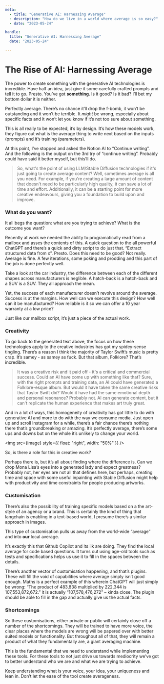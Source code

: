 ```yaml
---
meta:
  - title: "Generative AI: Harnessing Average"
  - description: "How do we live in a world where average is so easy?"
  - date: "2023-05-24"

handle:
  title: "Generative AI: Harnessing Average"
  date: "2023-05-24"

---
```



# The Rise of AI: Harnessing Average

The power to create something with the generative AI technologies is incredible. Have half an idea, just give it some carefully crafted prompts and tell it to go. Presto. You’ve got **something**. Is it good? Is it bad? I’ll bet my bottom dollar it is neither.

Perfectly average. There’s no chance it’ll drop the f-bomb, it won’t be outstanding and it won’t be terrible. It _might_ be wrong, especially about specific facts and it won’t let you know if it’s not too sure about something.

This is all really to be expected, it’s by design. It’s how these models work, they figure out what is the average thing to write next based on the inputs (prompts) and it’s training (parameters).

At this point, I’ve stopped and asked the Notion AI to “Continue writing”. And the following is the output on the 3rd try of “continue writing”. Probably could have said it better myself, but this’ll do.

> So, what's the point of using LLM/Stable Diffusion technologies if it's just going to create average content? Well, sometimes average is all you need. For example, if you're creating a large amount of content that doesn't need to be particularly high quality, it can save a lot of time and effort. Additionally, it can be a starting point for more creative endeavours, giving you a foundation to build upon and improve.

### What do you want?

It all begs the question: what are you trying to achieve? What is the outcome you want?

Recently at work we needed the ability to programatically read from a mailbox and asses the contents of this. A quick question to the all powerful ChatGPT and there’s a quick and dirty script to do just that. “Extract structured data from x”. Presto. Does this need to be good? Not really. Average is fine. A few iterations, some poking and prodding and this part of the job is done perfectly well.

Take a look at the car industry, the difference between each of the different shapes across manufacturers is neglible. A hatch-back is a hatch-back and a SUV is a SUV. They all approach the mean.

Yet, the success of each manufacturer doesn’t revolve around the average. Success is at the margins. How well can we execute this design? How well can it be manufactured? How reliable is it so we can offer a 10 year warranty at a low price?

Just like our mailbox script, it’s just a piece of the actual work.

### Creativity

To go back to the generated text above, the focus on how these technologies apply to the creative industries has got my spidey-sense tingling. There’s a reason I think the majority of Taylor Swift’s music is pretty crap. It’s samey - as samey as fuck. But that album, Folklore? That’s incredible.

> It was a creative risk and it paid off - it's a critical and commercial success. Could an AI have come up with something like that? Sure, with the right prompts and training data, an AI could have generated a Folklore-esque album. But would it have taken the same creative risks that Taylor Swift did? Would it have had the same emotional depth and personal resonance? Probably not. AI can generate content, but it can't replicate the human experience that makes art truly great.

And in a lot of ways, this homogeneity of creativity has got little to do with generative AI and more to do with the way we consume media. Just open up and scroll Instagram for a while, there’s a fair chance there’s nothing there that’s groundbreaking or amazing. It’s perfectly average, there’s some ups and downs but on the whole it’s unlikely to change your world.

<img src={image} style={{ float: "right", width: "50%" }} />

So, is there a role for this in creative work?

Perhaps there is, but it’s all about finding where the difference is. Can we drop
Mona Lisa’s eyes into a generated lady and expect greatness? Probably not, her eyes
are not all that defines here, but perhaps, creating time and space with some useful
inpainting with Stable Diffusion might help with productivity and time constraints
for people producing artworks.

### Customisation

There’s also the possibility of training specific models based on a the art-style of an agency or a brand. This is certainly the kind of thing that langchain is enabling in a text-based world, I presume there’s a similar approach in images.

This type of customisation pulls us away from the world-wide “average” and into **our** local average.

It’s exactly this that Github Copilot and its ilk are doing. They find the local average for code based questions. It turns out using age-old tools such as tests and specifications helps us use it to fill in the spaces between the details.

There’s another vector of customisation happening, and that’s plugins. These will fill the void of capabilities where average simply isn’t good enough. Maths is a perfect example of this wherein ChatGPT will just simply be wrong: “The product of 483,838 multiplied by 222,344 is 107,553,872,672.” it is actually “107,578,476,272” – kinda close. The plugin should be able to fill in the gap and actually give us the actual facts.

### Shortcomings

So these customisations, either private or public will certainly close off a number of the shortcomings. They will be trained to have more voice, the clear places where the models are wrong will be papered over with better suited models or functionality. But throughout all of that, they will remain a product of what they fundamentally are, a giant averaging machine.

This is the fundamental that we need to understand while implementing these tools. For these tools to not just drive us towards mediocrity we’ve got to better understand who we are and what we are trying to achieve.

Keep understanding what is your voice, your idea, your uniqueness and lean in. Don’t let the ease of the tool create averageness.
